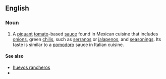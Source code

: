 ==English==

===Noun===
{{en-noun|head=[[ranchero]] [[sauce]]|~}}

# A [[piquant]] [[tomato]]-based [[sauce]] found in Mexican cuisine that includes [[onion]]s, green [[chili]]s, such as [[serrano]]s or [[jalapeno]]s, and [[seasoning]]s. Its taste is similar to a [[pomodoro]] sauce in Italian cuisine.

====See also====
*[[huevos rancheros]]
*{{pedialite}}